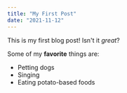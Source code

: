 ```yaml
---
title: "My First Post"
date: "2021-11-12"
---
```


This is my first blog post! Isn't it *great*?

Some of my **favorite** things are:

* Petting dogs
* Singing
* Eating potato-based foods